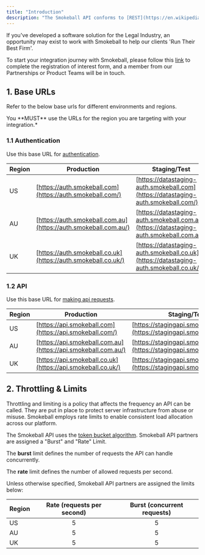 ```yaml
---
title: "Introduction"
description: "The Smokeball API conforms to [REST](https://en.wikipedia.org/wiki/Representational_state_transfer). Our API has predictable resource-oriented URLS, accepts [JSON](https://www.json.org/json-en.html) request bodies, returns [JSON](https://www.json.org/json-en.html) and uses standard [HTTP](https://en.wikipedia.org/wiki/Hypertext_Transfer_Protocol) status codes and verbs."
---
```



If you've developed a software solution for the Legal Industry, an opportunity may exist to work with Smokeball to help our clients 'Run Their Best Firm'.

To start your integration journey with Smokeball, please follow this [link](https://smokeball.atlassian.net/servicedesk/customer/portal/3/create/13) to complete the registration of interest form, and a member from our Partnerships or Product Teams will be in touch.

## 1\. Base URLs

Refer to the below base urls for different environments and regions.

<Info>
 You **MUST** use the URLs for the region you are targeting with your integration.*
</Info>

### 1.1 Authentication

Use this base URL for [authentication](/docs/api-docs/c916c683c136e-authentication).

| Region | Production | Staging/Test |
| --- | --- | --- |
| US | [https://auth.smokeball.com](https://auth.smokeball.com/) | [https://datastaging-auth.smokeball.com](https://datastaging-auth.smokeball.com/) |
| AU | [https://auth.smokeball.com.au](https://auth.smokeball.com.au/) | [https://datastaging-auth.smokeball.com.au](https://datastaging-auth.smokeball.com.au/) |
| UK | [https://auth.smokeball.co.uk](https://auth.smokeball.co.uk/) | [https://datastaging-auth.smokeball.co.uk](https://datastaging-auth.smokeball.co.uk/) |

### 1.2 API

Use this base URL for [making api requests](/docs/api-docs/91f30a1eaee08-making-requests).

| Region | Production | Staging/Test |
| --- | --- | --- |
| US | [https://api.smokeball.com](https://api.smokeball.com/) | [https://stagingapi.smokeball.com](https://stagingapi.smokeball.com/) |
| AU | [https://api.smokeball.com.au](https://api.smokeball.com.au/) | [https://stagingapi.smokeball.com.au](https://stagingapi.smokeball.com.au/) |
| UK | [https://api.smokeball.co.uk](https://api.smokeball.co.uk/) | [https://stagingapi.smokeball.co.uk](https://stagingapi.smokeball.co.uk/) |

## 2\. Throttling & Limits

Throttling and limiting is a policy that affects the frequency an API can be called. They are put in place to protect server infrastructure from abuse or misuse. Smokeball employs rate limits to enable consistent load allocation across our platform.

The Smokeball API uses the [token bucket algorithm](https://en.wikipedia.org/wiki/Token_bucket). Smokeball API partners are assigned a "Burst" and "Rate" Limit.

The **burst** limit defines the number of requests the API can handle concurrently.

The **rate** limit defines the number of allowed requests per second.

Unless otherwise specified, Smokeball API partners are assigned the limits below:

| Region | Rate (requests per second) | Burst (concurrent requests) |
| :--- | :---: | :---: |
| US | 5 | 5 |
| AU | 5 | 5 | 
| UK | 5 | 5 |

